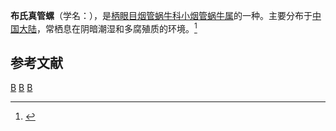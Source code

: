 {{Speciesbox
| taxon = Euphaedusa broderseni
| binomial_authority = (Schmacker et Boettger, 1894)
}}
'''布氏真管螺'''（学名：''{{lang|la|Euphaedusa broderseni}}''），是[[柄眼目|柄眼目]][[烟管蜗牛科|烟管蜗牛科]][[小烟管蜗牛属|小烟管蜗牛属]]的一种。主要分布于[[中国大陆|中国大陆]]，常栖息在阴暗潮湿和多腐殖质的环境。<ref>{{cite web|url=http://shell.sinica.edu.tw/chinese/shellbase_detail.php?science_no=5907|title=国际贝库：布氏真管螺|publisher=台湾贝类资料库|accessdate=2009-08-11|archive-date=2016-03-04|archive-url=https://web.archive.org/web/20160304102520/http://shell.sinica.edu.tw/chinese/shellbase_detail.php?science_no=5907|dead-url=no}}</ref>

== 参考文献 ==
{{reflist}}
{{taxonbar}}
[[Category:_1894年描述的动物|B]]
[[Category:小烟管蜗牛属|B]]
[[Category:香港蝸牛|B]]